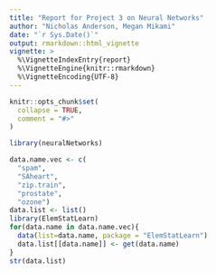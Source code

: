 ```yaml
---
title: "Report for Project 3 on Neural Networks"
author: "Nicholas Anderson, Megan Mikami"
date: "`r Sys.Date()`"
output: rmarkdown::html_vignette
vignette: >
  %\VignetteIndexEntry{report}
  %\VignetteEngine{knitr::rmarkdown}
  %\VignetteEncoding{UTF-8}
---
```


```r
knitr::opts_chunk$set(
  collapse = TRUE,
  comment = "#>"
)
```

```r
library(neuralNetworks)

data.name.vec <- c(
  "spam",
  "SAheart",
  "zip.train",
  "prostate",
  "ozone")
data.list <- list()
library(ElemStatLearn)
for(data.name in data.name.vec){
  data(list=data.name, package = "ElemStatLearn")
  data.list[[data.name]] <- get(data.name)
}
str(data.list)
```
